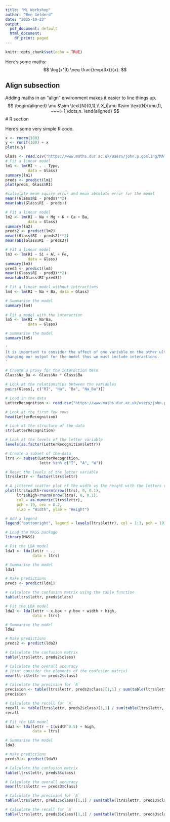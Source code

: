 ```yaml
---
title: "ML Workshop"
author: "Ben Gelderd"
date: "2025-10-23"
output:
  pdf_document: default
  html_document:
    df_print: paged
---
```


```r
knitr::opts_chunk$set(echo = TRUE)
```

Here's some maths: 
$$
\log(x^3) \neq \frac{\exp(3x)}{x}.
$$

## Align subsection

Adding maths in an "align" environment makes it easier to line things up. 
$$
\begin{aligned}
\mu &\sim \text{N}(0,1),\\
X_i|\mu &\sim \text{N}(\mu,1), ~~~i=1,\dots,n. 
\end{aligned}
$$ \# R section

Here's some very simple R code.

```r
x <- rnorm(100)
y <- runif(100) + x
plot(x,y)
```


```r
Glass <- read.csv("https://www.maths.dur.ac.uk/users/john.p.gosling/MATH3431_practicals/Glass.csv")
# Fit a linear model
lm1 <- lm(RI ~ . - Type,
          data = Glass)
summary(lm1)
preds <- predict(lm1)
plot(preds, Glass$RI)
```
```r
#calculate mean square error and mean absolute error for the model
mean((Glass$RI - preds)**2)
mean(abs(Glass$RI - preds))
```

```r
# Fit a linear model
lm2 <- lm(RI ~ Na + Mg + K + Ca + Ba,
          data = Glass)
summary(lm2)
preds2 <- predict(lm2)
mean((Glass$RI - preds2)**2)
mean(abs(Glass$RI - preds2))
```
```r
# Fit a linear model
lm3 <- lm(RI ~ Si + Al + Fe,
          data = Glass)
summary(lm3)
pred3 <- predict(lm3)
mean((Glass$RI - pred3)**2)
mean(abs(Glass$RI-pred3))
```
```r
# Fit a linear model without interactions
lm4 <- lm(RI ~ Na + Ba, data = Glass)

# Summarise the model
summary(lm4)
  
# Fit a model with the interaction
lm5 <- lm(RI ~ Na*Ba,
          data = Glass)

# Summarise the model
summary(lm5)

'
It is important to consider the affect of one variable on the other ultimately
changing our output for the model thus we must include interactions.
'
```
```r
# Create a proxy for the interaction term
Glass$Na_Ba <- Glass$Na * Glass$Ba

# Look at the relationships between the variables
pairs(Glass[, c("RI", "Na", "Ba", "Na_Ba")])
```
```r
# Load in the data
LetterRecognition <- read.csv("https://www.maths.dur.ac.uk/users/john.p.gosling/MATH3431_practicals/LetterRecognition.csv")

# Look at the first few rows
head(LetterRecognition)

# Look at the structure of the data
str(LetterRecognition)

# Look at the levels of the letter variable
levels(as.factor(LetterRecognition$lettr))

# Create a subset of the data
ltrs <- subset(LetterRecognition,
               lettr %in% c("I", "A", "W"))

# Reset the levels of the letter variable
ltrs$lettr <- factor(ltrs$lettr)
```
```r
# A jittered scatter plot of the width vs the height with the letters coloured
plot(ltrs$width+rnorm(nrow(ltrs), 0, 0.1),
     ltrs$high+rnorm(nrow(ltrs), 0, 0.1),
     col = as.numeric(ltrs$lettr),
     pch = 19, cex = 0.2,
     xlab = "Width", ylab = "Height")

# Add a legend
legend("bottomright", legend = levels(ltrs$lettr), col = 1:3, pch = 19)
```
```r
# Load the MASS package
library(MASS)

# Fit the LDA model
lda1 <- lda(lettr ~ .,
            data = ltrs)

# Summarise the model
lda1

# Make predictions
preds <- predict(lda1)

# Calculate the confusion matrix using the table function
table(ltrs$lettr, preds$class)
```
```r
# Fit the LDA model
lda2 <- lda(lettr ~ x.box + y.box + width + high,
            data = ltrs)

# Summarise the model
lda2

# Make predictions
preds2 <- predict(lda2)

# Calculate the confusion matrix
table(ltrs$lettr, preds2$class)
```
```r
# Calculate the overall accuracy 
# (hint consider the elements of the confusion matrix)
mean(ltrs$lettr == preds2$class)

# Calculate the precision for `A`
precision <- table(ltrs$lettr, preds2$class)[1,1] / sum(table(ltrs$lettr, preds2$class)[,1])
precision

# Calculate the recall for `A`
recall <- table(ltrs$lettr, preds2$class)[1,1] / sum(table(ltrs$lettr, preds2$class)[1,])
recall
```
```r
# Fit the LDA model
lda3 <- lda(lettr ~ I(width^0.5) + high,
            data = ltrs)

# Summarise the model
lda3

# Make predictions
preds3 <- predict(lda3)

# Calculate the confusion matrix
table(ltrs$lettr, preds3$class)
```
```r
# Calculate the overall accuracy
mean(ltrs$lettr == preds3$class)

# Calculate the precision for `A`
table(ltrs$lettr, preds3$class)[1,1] / sum(table(ltrs$lettr, preds3$class)[,1])

# Calculate the recall for `A`
table(ltrs$lettr, preds3$class)[1,1] / sum(table(ltrs$lettr, preds3$class)[1,])
```



